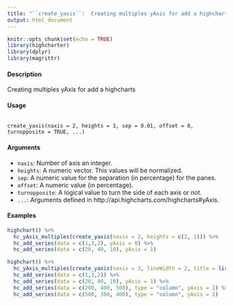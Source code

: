 ```yaml
---
title: "``create_yaxis``:  Creating multiples yAxis for add a highcharts"
output: html_document
---
```


```r
knitr::opts_chunk$set(echo = TRUE)
library(highcharter)
library(dplyr)
library(magrittr)
```

#### Description 

Creating multiples yAxis for add a highcharts

#### Usage
<pre><code>
create_yaxis(naxis = 2, heights = 1, sep = 0.01, offset = 0, turnopposite = TRUE, ...)
</code></pre>

#### Arguments 

* ``naxis``: Number of axis an integer.
* ``heights``: A numeric vector. This values will be normalized.
* ``sep``: A numeric value for the separation (in percentage) for the panes.
* ``offset``: A numeric value (in percentage).
* ``turnopposite``: A logical value to turn the side of each axis or not.
* ``...``: Arguments defined in http://api.highcharts.com/highcharts#yAxis.

#### Examples
```r
highchart() %>%
  hc_yAxis_multiples(create_yaxis(naxis = 2, heights = c(2, 1))) %>%
  hc_add_series(data = c(1,3,2), yAxis = 0) %>%
  hc_add_series(data = c(20, 40, 10), yAxis = 1)
```
```r
highchart() %>%
  hc_yAxis_multiples(create_yaxis(naxis = 3, lineWidth = 2, title = list(text = NULL))) %>%
  hc_add_series(data = c(1,3,2)) %>%
  hc_add_series(data = c(20, 40, 10), yAxis = 1) %>%
  hc_add_series(data = c(200, 400, 500), type = "column", yAxis = 2) %>%
  hc_add_series(data = c(500, 300, 400), type = "column", yAxis = 2)
```